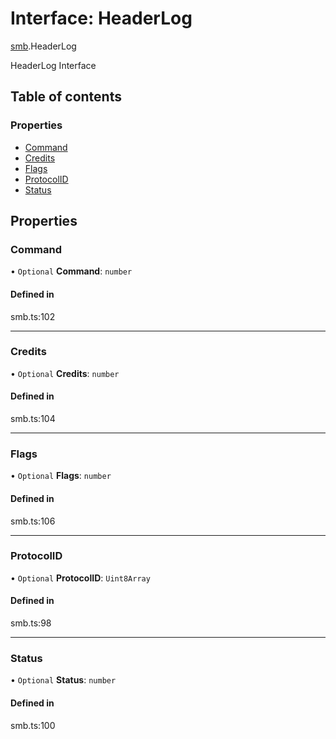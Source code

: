 # Interface: HeaderLog

[smb](/templates/protocols/javascript/modules/smb).HeaderLog

HeaderLog Interface

## Table of contents

### Properties

- [Command](/templates/protocols/javascript/modules/smb.HeaderLog#command)
- [Credits](/templates/protocols/javascript/modules/smb.HeaderLog#credits)
- [Flags](/templates/protocols/javascript/modules/smb.HeaderLog#flags)
- [ProtocolID](/templates/protocols/javascript/modules/smb.HeaderLog#protocolid)
- [Status](/templates/protocols/javascript/modules/smb.HeaderLog#status)

## Properties

### Command

• `Optional` **Command**: `number`

#### Defined in

smb.ts:102

___

### Credits

• `Optional` **Credits**: `number`

#### Defined in

smb.ts:104

___

### Flags

• `Optional` **Flags**: `number`

#### Defined in

smb.ts:106

___

### ProtocolID

• `Optional` **ProtocolID**: `Uint8Array`

#### Defined in

smb.ts:98

___

### Status

• `Optional` **Status**: `number`

#### Defined in

smb.ts:100
